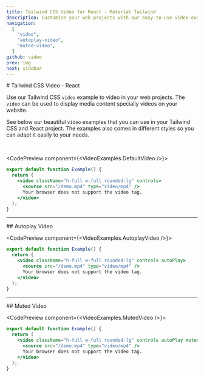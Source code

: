```yaml
---
title: Tailwind CSS Video for React - Material Tailwind
description: Customise your web projects with our easy-to-use video examples for Tailwind CSS and React using Material Design guidelines.
navigation:
  [
    "video",
    "autoplay-video",
    "muted-video",
  ]
github: video
prev: img
next: sidebar
---
```


<DocsTitle href="video">
# Tailwind CSS Video - React
</DocsTitle>

Use our Tailwind CSS <Code>video</Code> example to video in your web projects. The <Code>video</Code> can be used to display media content specially videos on your website.

See below our beautiful <Code>video</Code> examples that you can use in your Tailwind CSS and React project. The examples also comes in different styles so you can adapt it easily to your needs.

<br />

<CodePreview component={<VideoExamples.DefaultVideo />}>
```jsx
export default function Example() {
  return (
    <video className="h-full w-full rounded-lg" controls>
      <source src="/demo.mp4" type="video/mp4" />
      Your browser does not support the video tag.
    </video>
  );
}
```
</CodePreview>

---

<DocsTitle href="autoplay-video">
## Autoplay Video
</DocsTitle>

<CodePreview component={<VideoExamples.AutoplayVideo />}>
```jsx
export default function Example() {
  return (
    <video className="h-full w-full rounded-lg" controls autoPlay>
      <source src="/demo.mp4" type="video/mp4" />
      Your browser does not support the video tag.
    </video>
  );
}
```
</CodePreview>

---

<DocsTitle href="muted-video">
## Muted Video
</DocsTitle>

<CodePreview component={<VideoExamples.MutedVideo />}>
```jsx
export default function Example() {
  return (
    <video className="h-full w-full rounded-lg" controls autoPlay muted>
      <source src="/demo.mp4" type="video/mp4" />
      Your browser does not support the video tag.
    </video>
  );
}
```
</CodePreview>